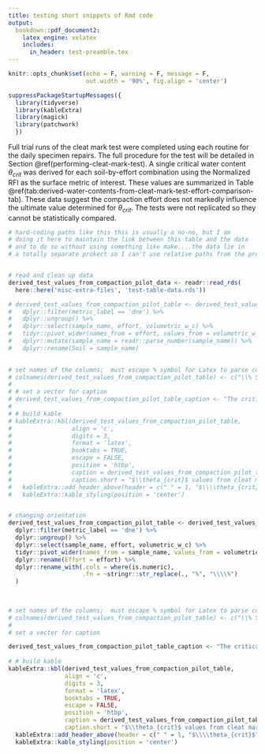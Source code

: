 ```yaml
---
title: testing short snippets of Rmd code
output:
  bookdown::pdf_document2:
    latex_engine: xelatex
    includes:
      in_header: test-preamble.tex
---
```


```r
knitr::opts_chunk$set(echo = F, warning = F, message = F,
                      out.width = '90%', fig.align = 'center')

```

```r
suppressPackageStartupMessages({
  library(tidyverse)
  library(kableExtra)
  library(magick)
  library(patchwork)
  })
```


Full trial runs of the cleat mark test were completed using each routine for the daily specimen repairs. 
The full procedure for the test will be detailed in Section \@ref(performing-cleat-mark-test).
A single critical water content $\theta_{crit}$ was derived for each soil-by-effort combination using the Normalized RFI as the surface metric of interest. 
These values are summarized in Table \@ref(tab:derived-water-contents-from-cleat-mark-test-effort-comparison-tab).
These data suggest the compaction effort does not markedly influence the ultimate value determined for $\theta_{crit}$. The tests were not replicated so they cannot be statistically compared.


```r
# hard-coding paths like this this is usually a no-no, but I am 
# doing it here to maintain the link between this table and the data
# and to do so without using something like make....the data lie in
# a totally separate prokect so I can't use relative paths from the project # root without navigating upward in my own computer's file system tree


# read and clean up data 
derived_test_values_from_compaction_pilot_data <- readr::read_rds(
  here::here('misc-extra-files', 'test-table-data.rds'))

# derived_test_values_from_compaction_pilot_table <- derived_test_values_from_compaction_pilot_data$tidied_w_vals %>%
#   dplyr::filter(metric_label == 'dne') %>%
#   dplyr::ungroup() %>%
#   dplyr::select(sample_name, effort, volumetric_w_c) %>%
#   tidyr::pivot_wider(names_from = effort, values_from = volumetric_w_c) %>%
#   dplyr::mutate(sample_name = readr::parse_number(sample_name)) %>% 
#   dplyr::rename(Soil = sample_name) 
  

# set names of the columns;  must escape % symbol for Latex to parse correctly 
# colnames(derived_test_values_from_compaction_pilot_table) <- c("\\% Sand", "Standard", "Modified")
# 
# # set a vector for caption
# derived_test_values_from_compaction_pilot_table_caption <- "The critical volumetric water contents derived from the cleat mark test were nearly identical for the two compaction treatments."
# 
# # build kable 
# kableExtra::kbl(derived_test_values_from_compaction_pilot_table, 
#                 align = 'c',
#                 digits = 3, 
#                 format = 'latex', 
#                 booktabs = TRUE, 
#                 escape = FALSE,
#                 position = 'htbp',
#                 caption = derived_test_values_from_compaction_pilot_table_caption,
#                 caption.short = "$\\theta_{crit}$ values from cleat mark test performed with 2 compaction efforts") %>% 
#   kableExtra::add_header_above(header = c(" " = 1, "$\\\\theta_{crit}$" = 2), escape = FALSE) %>% 
#   kableExtra::kable_styling(position = 'center')


# changing orientation 
derived_test_values_from_compaction_pilot_table <- derived_test_values_from_compaction_pilot_data$tidied_w_vals %>%
  dplyr::filter(metric_label == 'dne') %>%
  dplyr::ungroup() %>%
  dplyr::select(sample_name, effort, volumetric_w_c) %>%
  tidyr::pivot_wider(names_from = sample_name, values_from = volumetric_w_c) %>%
  dplyr::rename(Effort = effort) %>% 
  dplyr::rename_with(.cols = where(is.numeric),
                     .fn = ~stringr::str_replace(., "%", "\\\\%")
  )
                
  

# set names of the columns;  must escape % symbol for Latex to parse correctly 
# colnames(derived_test_values_from_compaction_pilot_table) <- c("\\% Sand", "Standard", "Modified")
# 
# set a vector for caption

derived_test_values_from_compaction_pilot_table_caption <- "The critical volumetric water contents derived from the cleat mark test were nearly identical for the two compaction treatments."
 
# # build kable 
kableExtra::kbl(derived_test_values_from_compaction_pilot_table,
                align = 'c',
                digits = 3,
                format = 'latex',
                booktabs = TRUE,
                escape = FALSE,
                position = 'htbp',
                caption = derived_test_values_from_compaction_pilot_table_caption,
                caption.short = "$\\theta_{crit}$ values from cleat mark test performed with 2 compaction efforts") %>%
  kableExtra::add_header_above(header = c(" " = 1, "$\\\\theta_{crit}$" = 2), escape = FALSE) %>%
  kableExtra::kable_styling(position = 'center')


```
